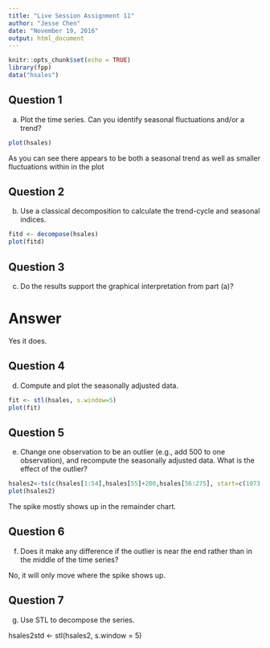 ---
title: "Live Session Assignment 11"
author: "Jesse Chen"
date: "November 19, 2016"
output: html_document
---

```{r setup, include=FALSE}
knitr::opts_chunk$set(echo = TRUE)
library(fpp)
data("hsales")
```

## Question 1

a)	Plot the time series. Can you identify seasonal fluctuations and/or a trend? 


```{r cars, echo=FALSE}
plot(hsales)
```

As you can see there appears to be both a seasonal trend as well as smaller fluctuations within in the plot 

## Question 2

b)	Use a classical decomposition to calculate the trend-cycle and seasonal indices. 

```{r decompose, echo=FALSE}
fitd <- decompose(hsales)
plot(fitd)
```

## Question 3

c)	Do the results support the graphical interpretation from part (a)? 

# Answer 
Yes it does.

## Question 4

d)	Compute and plot the seasonally adjusted data. 

```{r seasadj, echo=FALSE}
fit <- stl(hsales, s.window=5)
plot(fit)
```

## Question 5

e)	Change one observation to be an outlier (e.g., add 500 to one observation), and recompute the seasonally adjusted data. What is the effect of the outlier? 

```{r outlier, echo=FALSE}
hsales2<-ts(c(hsales[1:54],hsales[55]+200,hsales[56:275], start=c(1973,1),frequency=12))
plot(hsales2)

```

The spike mostly shows up in the remainder chart. 

## Question 6 

f)	Does it make any difference if the outlier is near the end rather than in the middle of the time series? 

No, it will only move where the spike shows up. 

## Question 7

g)	Use STL to decompose the series. 


hsales2std <- stl(hsales2, s.window = 5)
